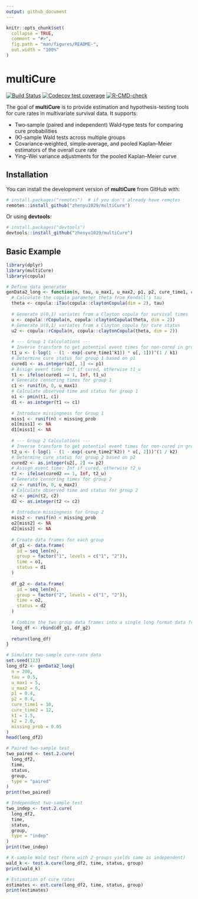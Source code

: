 ```yaml
---
output: github_document
---
```


<!-- README.md is generated from README.Rmd. Please edit that file -->

```r
knitr::opts_chunk$set(
  collapse = TRUE,
  comment = "#>",
  fig.path = "man/figures/README-",
  out.width = "100%"
)
```

# multiCure

[![Build Status](https://github.com/zhenyu1029/multiCure/workflows/R-CMD-check/badge.svg)](https://github.com/zhenyu1029/multiCure/actions)
[![Codecov test coverage](https://codecov.io/gh/zhenyu1029/multiCure/branch/main/graph/badge.svg)](https://codecov.io/gh/zhenyu1029/multiCure?branch=main)
[![R-CMD-check](https://github.com/zhenyu1029/multiCure/actions/workflows/R-CMD-check.yaml/badge.svg)](https://github.com/zhenyu1029/multiCure/actions/workflows/R-CMD-check.yaml)

The goal of **multiCure** is to provide estimation and hypothesis-testing tools 
for cure rates in multivariate survival data. It supports:

- Two‐sample (paired and independent) Wald‐type tests for comparing cure probabilities  
- \(K\)‐sample Wald tests across multiple groups  
- Covariance‐weighted, simple‐average, and pooled Kaplan–Meier estimators of the overall cure rate  
- Ying–Wei variance adjustments for the pooled Kaplan–Meier curve  

## Installation

You can install the development version of **multiCure** from GitHub with:

```r
# install.packages("remotes")  # if you don't already have remotes
remotes::install_github("zhenyu1029/multiCure")
```

Or using **devtools**:

```r
# install.packages("devtools")
devtools::install_github("zhenyu1029/multiCure")
```

## Basic Example

```r
library(dplyr)
library(multiCure)
library(copula)

# Define data generator
genData2_long <- function(n, tau, u_max1, u_max2, p1, p2, cure_time1, cure_time2, k1, k2, missing_prob = 0.1) {
  # Calculate the copula parameter theta from Kendall's tau
  theta <- copula::iTau(copula::claytonCopula(dim = 2), tau)
  
  # Generate U(0,1) variates from a Clayton copula for survival times
  u <- copula::rCopula(n, copula::claytonCopula(theta, dim = 2))
  # Generate U(0,1) variates from a Clayton copula for cure status
  u2 <- copula::rCopula(n, copula::claytonCopula(theta, dim = 2))
  
  # --- Group 1 Calculations ---
  # Inverse transform to get potential event times for non-cured in group 1
  t1_u <- (-log(1 - (1 - exp(-cure_time1^k1)) * u[, 1]))^(1 / k1)
  # Determine cure status for group 1 based on p1
  cured1 <- as.integer(u2[, 1] <= p1)
  # Assign event time: Inf if cured, otherwise t1_u
  t1 <- ifelse(cured1 == 1, Inf, t1_u)
  # Generate censoring times for group 1
  c1 <- runif(n, 0, u_max1)
  # Calculate observed time and status for group 1
  o1 <- pmin(t1, c1)
  d1 <- as.integer(t1 <= c1)
  
  # Introduce missingness for Group 1
  miss1 <- runif(n) < missing_prob
  o1[miss1] <- NA
  d1[miss1] <- NA
  
  # --- Group 2 Calculations ---
  # Inverse transform to get potential event times for non-cured in group 2
  t2_u <- (-log(1 - (1 - exp(-cure_time2^k2)) * u[, 2]))^(1 / k2)
  # Determine cure status for group 2 based on p2
  cured2 <- as.integer(u2[, 2] <= p2)
  # Assign event time: Inf if cured, otherwise t2_u
  t2 <- ifelse(cured2 == 1, Inf, t2_u)
  # Generate censoring times for group 2
  c2 <- runif(n, 0, u_max2)
  # Calculate observed time and status for group 2
  o2 <- pmin(t2, c2)
  d2 <- as.integer(t2 <= c2)
  
  # Introduce missingness for Group 2
  miss2 <- runif(n) < missing_prob
  o2[miss2] <- NA
  d2[miss2] <- NA
  
  # Create data frames for each group
  df_g1 <- data.frame(
    id = seq_len(n),
    group = factor("1", levels = c("1", "2")),
    time = o1,
    status = d1
  )
  
  df_g2 <- data.frame(
    id = seq_len(n),
    group = factor("2", levels = c("1", "2")),
    time = o2,
    status = d2
  )
  
  # Combine the two group data frames into a single long format data frame
  long_df <- rbind(df_g1, df_g2)
  
  return(long_df)
}

# Simulate two‐sample cure‐rate data
set.seed(123)
long_df2 <- genData2_long(
  n = 200,
  tau = 0.5,
  u_max1 = 5,
  u_max2 = 6,
  p1 = 0.4,
  p2 = 0.4,
  cure_time1 = 10,
  cure_time2 = 12,
  k1 = 1.5,
  k2 = 2.0,
  missing_prob = 0.05
)
head(long_df2)

# Paired two‐sample test
two_paired <- test.2.cure(
  long_df2,
  time,
  status,
  group,
  type = "paired"
)
print(two_paired)

# Independent two‐sample test
two_indep <- test.2.cure(
  long_df2,
  time,
  status,
  group,
  type = "indep"
)
print(two_indep)

# K‐sample Wald test (here with 2 groups yields same as independent)
wald_k <- test.k.cure(long_df2, time, status, group)
print(wald_k)

# Estimation of cure rates
estimates <- est.cure(long_df2, time, status, group)
print(estimates)
```


